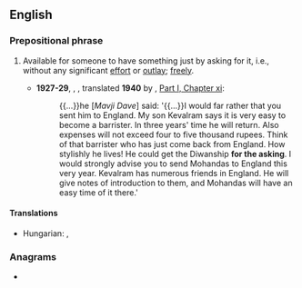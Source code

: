 ==English==

===Prepositional phrase===
{{en-PP}}

# {{lb|en|idiom}} Available for someone to have something just by asking for it, i.e., without any significant [[effort]] or [[outlay]]; [[freely]].
#: {{ux|en|All you have to do is go to the interview. The job is yours '''for the asking'''.}}
#* '''1927-29''', {{w||M.K. Gandhi}}, ''{{w|The Story of My Experiments with Truth}}'', translated '''1940''' by {{w|Mahadev Desai}}, [https://www.mkgandhi.org/autobio/chap11.htm Part I, Chapter xi]:
#*: {{...}}he [''Mavji Dave''] said: '{{...}}I would far rather that you sent him to England. My son Kevalram says it is very easy to become a barrister. In three years' time he will return. Also expenses will not exceed four to five thousand rupees. Think of that barrister who has just come back from England. How stylishly he lives! He could get the Diwanship '''for the asking'''. I would strongly advise you to send Mohandas to England this very year. Kevalram has numerous friends in England. He will give notes of introduction to them, and Mohandas will have an easy time of it there.'

====Translations====
{{trans-top-see|available for someone to have something just by asking for it, i.e., without any significant effort or outlay; freely|freely}}
{{trans-mid}}
* Hungarian: {{t|hu|[[csak]] [[egy]] [[szavába]] [[kerül]]}}, {{t|hu|[[csak]] [[kérnie]] [[kell]]}}
{{trans-bottom}}

===Anagrams===
* {{anagrams|en|a=aefghiknorst|king of hearts}}